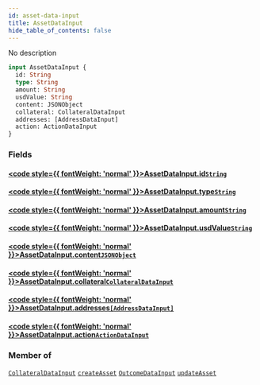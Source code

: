 ```yaml
---
id: asset-data-input
title: AssetDataInput
hide_table_of_contents: false
---
```








No description

```graphql
input AssetDataInput {
  id: String
  type: String
  amount: String
  usdValue: String
  content: JSONObject
  collateral: CollateralDataInput
  addresses: [AddressDataInput]
  action: ActionDataInput
}
```


### Fields

#### [<code style={{ fontWeight: 'normal' }}>AssetDataInput.<b>id</b></code>](#)<Bullet />[`String`](/docs/api/scalars/string) <Badge class="secondary" text="scalar"/>
> 
> 

#### [<code style={{ fontWeight: 'normal' }}>AssetDataInput.<b>type</b></code>](#)<Bullet />[`String`](/docs/api/scalars/string) <Badge class="secondary" text="scalar"/>
> 
> 

#### [<code style={{ fontWeight: 'normal' }}>AssetDataInput.<b>amount</b></code>](#)<Bullet />[`String`](/docs/api/scalars/string) <Badge class="secondary" text="scalar"/>
> 
> 

#### [<code style={{ fontWeight: 'normal' }}>AssetDataInput.<b>usdValue</b></code>](#)<Bullet />[`String`](/docs/api/scalars/string) <Badge class="secondary" text="scalar"/>
> 
> 

#### [<code style={{ fontWeight: 'normal' }}>AssetDataInput.<b>content</b></code>](#)<Bullet />[`JSONObject`](/docs/api/scalars/jsonobject) <Badge class="secondary" text="scalar"/>
> 
> 

#### [<code style={{ fontWeight: 'normal' }}>AssetDataInput.<b>collateral</b></code>](#)<Bullet />[`CollateralDataInput`](/docs/api/inputs/collateral-data-input) <Badge class="secondary" text="input"/>
> 
> 

#### [<code style={{ fontWeight: 'normal' }}>AssetDataInput.<b>addresses</b></code>](#)<Bullet />[`[AddressDataInput]`](/docs/api/inputs/address-data-input) <Badge class="secondary" text="list"/> <Badge class="secondary" text="input"/>
> 
> 

#### [<code style={{ fontWeight: 'normal' }}>AssetDataInput.<b>action</b></code>](#)<Bullet />[`ActionDataInput`](/docs/api/inputs/action-data-input) <Badge class="secondary" text="input"/>
> 
> 



### Member of

[`CollateralDataInput`](/docs/api/inputs/collateral-data-input)  <Badge class="secondary" text="input"/><Bullet />[`createAsset`](/docs/api/mutations/create-asset)  <Badge class="secondary" text="mutation"/><Bullet />[`OutcomeDataInput`](/docs/api/inputs/outcome-data-input)  <Badge class="secondary" text="input"/><Bullet />[`updateAsset`](/docs/api/mutations/update-asset)  <Badge class="secondary" text="mutation"/>




